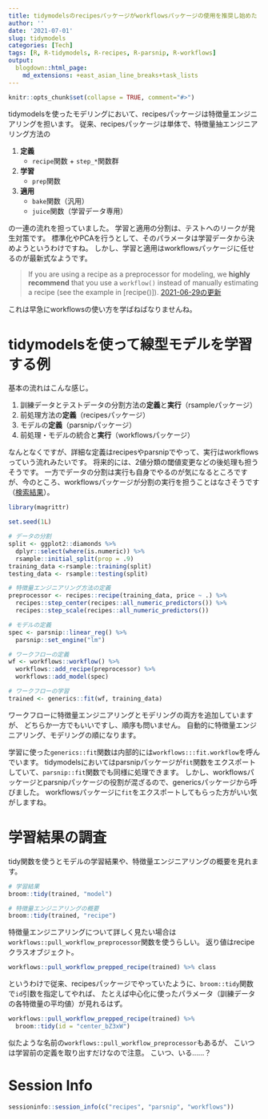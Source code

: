 ```yaml
---
title: tidymodelsのrecipesパッケージがworkflowsパッケージの使用を推奨し始めた
author: ''
date: '2021-07-01'
slug: tidymodels
categories: [Tech]
tags: [R, R-tidymodels, R-recipes, R-parsnip, R-workflows]
output:
  blogdown::html_page:
    md_extensions: +east_asian_line_breaks+task_lists
---
```


```r
knitr::opts_chunk$set(collapse = TRUE, comment="#>")
```


tidymodelsを使ったモデリングにおいて、recipesパッケージは特徴量エンジニアリングを担います。
従来、recipesパッケージは単体で、特徴量抽エンジニアリング方法の

1. **定義**
    - `recipe`関数 + `step_*`関数群
2. **学習**
    - `prep`関数
3. **適用**
    - `bake`関数（汎用）
    - `juice`関数（学習データ専用）

の一連の流れを担っていました。
学習と適用の分割は、テストへのリークが発生対策です。
標準化やPCAを行うとして、そのパラメータは学習データから決めようというわけですね。
しかし、学習と適用はworkflowsパッケージに任せるのが最新式なようです。


> If you are using a recipe as a preprocessor for modeling, we **highly recommend** that you use a `workflow()` instead of manually estimating a recipe (see the example in [recipe()]).
> [2021-06-29の更新](https://github.com/tidymodels/recipes/blame/39bc4e8b0084bcdbaf3844be9cc00762510f49ab/R/recipe.R#L284>)

これは早急にworkflowsの使い方を学ばねばなりませんね。

# tidymodelsを使って線型モデルを学習する例

基本の流れはこんな感じ。

1. 訓練データとテストデータの分割方法の**定義**と**実行**（rsampleパッケージ）
2. 前処理方法の**定義**（recipesパッケージ）
3. モデルの**定義**（parsnipパッケージ）
4. 前処理・モデルの統合と**実行**（workflowsパッケージ）

なんとなくですが、詳細な定義はrecipesやparsnipでやって、実行はworkflowsっていう流れみたいです。
将来的には、2値分類の閾値変更などの後処理も担うそうです。
一方でデータの分割は実行も自身でやるのが気になるところですが、今のところ、workflowsパッケージが分割の実行を担うことはなさそうです（[検索結果](https://github.com/tidymodels/workflows/search?q=rsample+is%3Apr&type=issues)）。

```r
library(magrittr)

set.seed(1L)

# データの分割
split <- ggplot2::diamonds %>%
  dplyr::select(where(is.numeric)) %>%
  rsample::initial_split(prop = .9)
training_data <-rsample::training(split)
testing_data <- rsample::testing(split)

# 特徴量エンジニアリング方法の定義
preprocessor <- recipes::recipe(training_data, price ~ .) %>%
  recipes::step_center(recipes::all_numeric_predictors()) %>%
  recipes::step_scale(recipes::all_numeric_predictors())

# モデルの定義
spec <- parsnip::linear_reg() %>%
  parsnip::set_engine("lm")

# ワークフローの定義
wf <- workflows::workflow() %>%
  workflows::add_recipe(preprocessor) %>%
  workflows::add_model(spec)

# ワークフローの学習
trained <- generics::fit(wf, training_data)
```

ワークフローに特徴量エンジニアリングとモデリングの両方を追加していますが、
どちらか一方でもいいですし、順序も問いません。
自動的に特徴量エンジニアリング、モデリングの順になります。

学習に使った`generics::fit`関数は内部的には`workflows:::fit.workflow`を呼んでいます。
tidymodelsにおいてはparsnipパッケージが`fit`関数をエクスポートしていて、`parsnip::fit`関数でも同様に処理できます。
しかし、workflowsパッケージとparsnipパッケージの役割が混ざるので、genericsパッケージから呼びました。
workflowsパッケージに`fit`をエクスポートしてもらった方がいい気がしますね。

# 学習結果の調査

tidy関数を使うとモデルの学習結果や、特徴量エンジニアリングの概要を見れます。

```r
# 学習結果
broom::tidy(trained, "model")

# 特徴量エンジニアリングの概要
broom::tidy(trained, "recipe")
```

特徴量エンジニアリングについて詳しく見たい場合は`workflows::pull_workflow_preprocessor`関数を使うらしい。
返り値はrecipeクラスオブジェクト。

```r
workflows::pull_workflow_prepped_recipe(trained) %>% class
```

というわけで従来、recipesパッケージでやっていたように、`broom::tidy`関数で`id`引数を指定してやれば、
たとえば中心化に使ったパラメータ（訓練データの各特徴量の平均値）が見れるはず。

```r
workflows::pull_workflow_prepped_recipe(trained) %>%
  broom::tidy(id = "center_bZ3xW")
```
似たような名前の`workflows::pull_workflow_preprocessor`もあるが、
こいつは学習前の定義を取り出すだけなので注意。
こいつ、いる……？

# Session Info


```r
sessioninfo::session_info(c("recipes", "parsnip", "workflows"))
```

